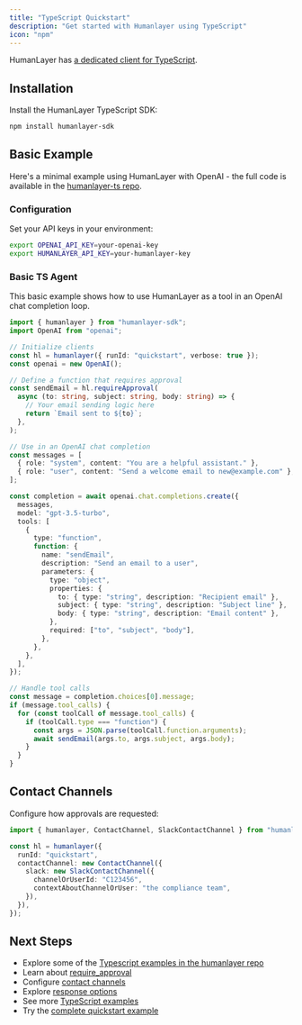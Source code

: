 ```yaml
---
title: "TypeScript Quickstart"
description: "Get started with Humanlayer using TypeScript"
icon: "npm"
---
```


HumanLayer has [a dedicated client for TypeScript](https://github.com/humanlayer/humanlayer/tree/main/humanlayer-ts).

## Installation

Install the HumanLayer TypeScript SDK:

```bash
npm install humanlayer-sdk
```

## Basic Example

Here's a minimal example using HumanLayer with OpenAI - the full code is available in the [humanlayer-ts repo](https://github.com/humanlayer/humanlayer/tree/main/examples/ts_openai_client).

### Configuration

Set your API keys in your environment:

```bash
export OPENAI_API_KEY=your-openai-key
export HUMANLAYER_API_KEY=your-humanlayer-key
```

### Basic TS Agent

This basic example shows how to use HumanLayer as a tool in an OpenAI chat completion loop.

```typescript
import { humanlayer } from "humanlayer-sdk";
import OpenAI from "openai";

// Initialize clients
const hl = humanlayer({ runId: "quickstart", verbose: true });
const openai = new OpenAI();

// Define a function that requires approval
const sendEmail = hl.requireApproval(
  async (to: string, subject: string, body: string) => {
    // Your email sending logic here
    return `Email sent to ${to}`;
  },
);

// Use in an OpenAI chat completion
const messages = [
  { role: "system", content: "You are a helpful assistant." },
  { role: "user", content: "Send a welcome email to new@example.com" },
];

const completion = await openai.chat.completions.create({
  messages,
  model: "gpt-3.5-turbo",
  tools: [
    {
      type: "function",
      function: {
        name: "sendEmail",
        description: "Send an email to a user",
        parameters: {
          type: "object",
          properties: {
            to: { type: "string", description: "Recipient email" },
            subject: { type: "string", description: "Subject line" },
            body: { type: "string", description: "Email content" },
          },
          required: ["to", "subject", "body"],
        },
      },
    },
  ],
});

// Handle tool calls
const message = completion.choices[0].message;
if (message.tool_calls) {
  for (const toolCall of message.tool_calls) {
    if (toolCall.type === "function") {
      const args = JSON.parse(toolCall.function.arguments);
      await sendEmail(args.to, args.subject, args.body);
    }
  }
}
```

## Contact Channels

Configure how approvals are requested:

```typescript
import { humanlayer, ContactChannel, SlackContactChannel } from "humanlayer-sdk";

const hl = humanlayer({
  runId: "quickstart",
  contactChannel: new ContactChannel({
    slack: new SlackContactChannel({
      channelOrUserId: "C123456",
      contextAboutChannelOrUser: "the compliance team",
    }),
  }),
});
```

## Next Steps

- Explore some of the [Typescript examples in the humanlayer repo](https://github.com/humanlayer/humanlayer/tree/main/examples#typescript-examples)
- Learn about [require_approval](/core/require-approval)
- Configure [contact channels](/channels/slack)
- Explore [response options](/core/customize-response-options)
- See more [TypeScript examples](https://github.com/humanlayer/humanlayer/tree/main/examples#typescript-examples)
- Try the [complete quickstart example](https://github.com/humanlayer/humanlayer/tree/main/examples/ts_openai_client/02-human-as-tool.ts)
